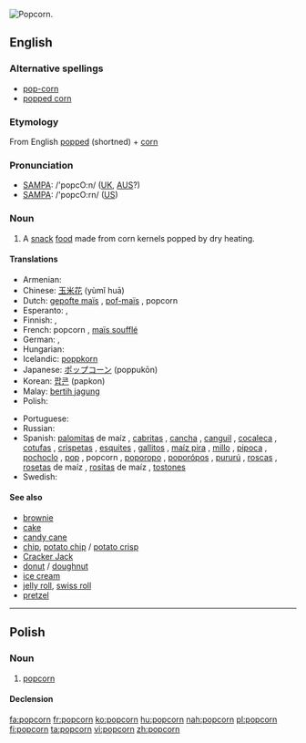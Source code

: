 [[Image:Popcorn04.jpg|thumb|right|Popcorn.]]
{{also|Popcorn}}
==English==

===Alternative spellings===
* [[pop-corn]]
* [[popped corn]]

===Etymology===
From English [[popped]] (shortned) + [[corn]]

===Pronunciation===
* [[SAMPA]]: /'popcO:n/ ([[UK]], [[AUS]]?)
* [[SAMPA]]: /'popcO:rn/ ([[US]])

===Noun===
{{en-noun|-}}

# A [[snack]] [[food]] made from corn kernels popped by dry heating.

====Translations====
{{trans-top|popcorn}}
* Armenian: {{t|hy|ադի-բուդի|tr=adi-budi|sc=Armn}}
* Chinese: [[玉米花]] (yùmǐ huā)
* Dutch: [[gepofte maïs]] {{m}}, [[pof-maïs]] {{m}}, popcorn {{m}}
* Esperanto: {{t|eo|krevmaizo}},  {{t|eo|pufmaizo}}
* Finnish: {{t+|fi|popcorn}}, {{t+|fi|paukkumaissi}}
* French: popcorn {{m}}, [[maïs soufflé]] {{m}} {{italbrac|Canadian French}}
* German: {{t+|de|Popcorn|n}}, {{t-|de|Puffmais|m}}
* Hungarian: {{t+|hu|pattogatott kukorica}}
* Icelandic: [[poppkorn]] {{n}}
* Japanese: [[ポップコーン]] (poppukōn)
* Korean: [[팝콘]] (papkon)
* Malay: [[bertih jagung]]
* Polish: {{t+|pl|popcorn|m}}
{{trans-mid}}
* Portuguese: {{t+|pt|pipoca|f}}
* Russian: {{t+|ru|попкорн|m|tr=popkórn|sc=Cyrl}}
* Spanish: [[palomita]]s de maíz {{f}} {{italbrac|especially Costa Rica|Honduras|Mexico|Nicaragua|Spain}}, [[cabrita]]s {{f}} {{italbrac|Chile}}, [[cancha]] {{f}} {{italbrac|Peru - also canchita}},  [[canguil]] {{m}} {{italbrac|Ecuador}},  [[cocaleca]] {{f}} {{italbrac|Dominican Republic}}, [[cotufa]]s {{f}} {{italbrac|Spain’s Canary Islands|Venezuela}}, [[crispeta]]s {{f}} {{italbrac|Colombia|Northern Central Mexico}}, [[esquite]]s {{m}} {{italbrac|Northwestern Mexico}}, [[gallito]]s {{m}} {{italbrac|Northwestern Venezuela}}, [[maíz pira]] {{f}} {{italbrac|Colombia}}, [[millo]] {{m}} {{italbrac|Panama}}, [[pipoca]] {{f}} {{italbrac|Bolivia}}, [[pochoclo]] {{m}} {{italbrac|Argentina}}, [[pop]] {{m}} {{italbrac|Uruguay}}, popcorn {{m}} {{italbrac|Panama|Puerto Rico}}, [[poporopo]] {{m}} {{italbrac|Guatemala}}, [[poporópos]] {{m}} {{italbrac|Eastern Bolivia|Northern and Western Argentina|Paraguay|Uruguay}}, [[pururú]] {{m}} {{italbrac|Northern Central Argentina}}, [[rosca]]s {{f}} {{italbrac|Spain’s Canary Islands}}, [[roseta]]s de maíz {{f}} {{italbrac|El Salvador|Puerto Rico|Southern Spain}}, [[rosita]]s de maíz {{f}} {{italbrac|Cuba}}, [[tostón|tostones]] {{m}} {{italbrac|Southeastern Spain}}
* Swedish: {{t-|sv|popcorn|n}}
{{trans-bottom}}

====See also====
* [[brownie]]
* [[cake]]
* [[candy cane]]
* [[chip]], [[potato chip]] / [[potato crisp]]
* [[Cracker Jack]]
* [[donut]] / [[doughnut]]
* [[ice cream]]
* [[jelly roll]], [[swiss roll]]
* [[pretzel]]

----

==Polish==

===Noun===
{{infl|pl|noun|g=m}}

# [[#English|popcorn]]

====Declension====
{{pl-decl-noun-sing
|popcorn
|popcornu
|popcornowi
|popcorn
|popcornem
|popcornie
|popcornie
}}

[[fa:popcorn]]
[[fr:popcorn]]
[[ko:popcorn]]
[[hu:popcorn]]
[[nah:popcorn]]
[[pl:popcorn]]
[[fi:popcorn]]
[[ta:popcorn]]
[[vi:popcorn]]
[[zh:popcorn]]